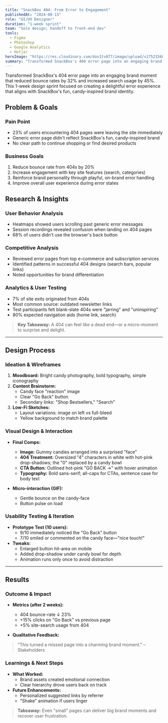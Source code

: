 ```yaml
---
title: "SnackBox 404: From Error to Engagement"
publishedAt: "2024-08-15"
role: "UI/UX Designer"
duration: "1-week sprint"
team: "Solo design; handoff to front-end dev"
tools:
  - Figma
  - Photoshop
  - Google Analytics
  - Hotjar
heroImage: "https://res.cloudinary.com/dov1tv077/image/upload/v1752156006/SnackBox-404-Page_sezzk8.gif"
summary: "Transformed SnackBox's 404 error page into an engaging brand experience, reducing bounce rates by 32% and increasing user engagement with key site features."
---
```


Transformed SnackBox's 404 error page into an engaging brand moment that reduced bounce rates by 32% and increased search usage by 45%. This 1-week design sprint focused on creating a delightful error experience that aligns with SnackBox's fun, candy-inspired brand identity.

## Problem & Goals

### Pain Point
- 23% of users encountering 404 pages were leaving the site immediately
- Generic error page didn't reflect SnackBox's fun, candy-inspired brand
- No clear path to continue shopping or find desired products
  
### Business Goals
1. Reduce bounce rate from 404s by 20%
2. Increase engagement with key site features (search, categories)
3. Reinforce brand personality through playful, on-brand error handling
4. Improve overall user experience during error states

## Research & Insights

### User Behavior Analysis
- Heatmaps showed users scrolling past generic error messages
- Session recordings revealed confusion when landing on 404 pages
- 68% of users didn't use the browser's back button
  
### Competitive Analysis
- Reviewed error pages from top e-commerce and subscription services
- Identified patterns in successful 404 designs (search bars, popular links)
- Noted opportunities for brand differentiation

### Analytics & User Testing
- 7% of site exits originated from 404s
- Most common source: outdated newsletter links
- Test participants felt blank-slate 404s were "jarring" and "uninspiring"
- 80% expected navigation aids (home link, search)

> **Key Takeaway:** A 404 can feel like a dead end—or a micro-moment to surprise and delight.

---

## Design Process

### Ideation & Wireframes

1.  **Moodboard:** Bright candy photography, bold typography, simple iconography
2.  **Content Brainstorm:**
    -   Candy face "reaction" image
    -   Clear "Go Back" button
    -   Secondary links: "Shop Bestsellers," "Search"
3.  **Low-Fi Sketches:**
    -   Layout variations: image on left vs full-bleed
    -   Yellow background to match brand palette

### Visual Design & Interaction

- **Final Comps:**
  - **Image:** Gummy candies arranged into a surprised "face"
  - **404 Treatment:** Oversized "4" characters in white with hot-pink drop-shadows; the "0" replaced by a candy bowl
  - **CTA Button:** Outlined hot-pink "GO BACK →" with hover animation
  - **Typography:** Bold sans-serif; all-caps for CTAs, sentence case for body text

- **Micro-interaction (GIF):**
  - Gentle bounce on the candy-face
  - Button pulse on load

### Usability Testing & Iteration

- **Prototype Test (10 users):**
  - 9/10 immediately noticed the "Go Back" button
  - 7/10 smiled or commented on the candy face—"nice touch!"
- **Tweaks:**
  - Enlarged button hit-area on mobile
  - Added drop-shadow under candy bowl for depth
  - Animation runs only once to avoid distraction

---

## Results

### Outcome & Impact

- **Metrics (after 2 weeks):**
  - 404 bounce-rate ↓ 23%
  - +15% clicks on "Go Back" vs previous page
  - +5% site-search usage from 404

- **Qualitative Feedback:**

> "This turned a missed page into a charming brand moment." – Stakeholders

### Learnings & Next Steps

- **What Worked:**
  - Brand assets created emotional connection
  - Clear hierarchy drove users back on track
- **Future Enhancements:**
  - Personalized suggested links by referrer
  - "Shake" animation if users linger

> **Takeaway:** Even "small" pages can deliver big brand moments and recover user frustration.
